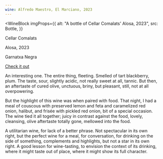 ```yaml
---
wine: Alfredo Maestro, El Marciano, 2023
---
```



<WineBlock
  imgProps={{
    alt: "A bottle of Cellar Comalats' Alosa, 2023",
    src: Bottle,
  }}
>
  <p>Cellar Comalats</p>
  <p>Alosa, 2023</p>
  <p>Garnatxa Negra</p>
  <p>
    <a href="https://www.superglou.com/comalats" target="_blank">
      Check it out
    </a>
  </p>
</WineBlock>

An interesting one. The entire thing, fleeting. Smelled of tart blackberry, plum.
The taste, sour, slightly acidic, not really sweet at all, tannic.
But then, an aftertaste of cured olive, unctuous, briny, but pleasant, still, not at all overpowering.

But the highlight of this wine was when paired with food.
That night, I had a meal of couscous with preserved lemon and feta and caramelized red onion, halibut, and frisée with pickled red onion, bit of a special occasion.
The wine tied it all together; juicy in contrast against the food, lovely, cleansing, olive aftertaste totally gone, mellowed into the food.

A utilitarian wine, for lack of a better phrase.
Not spectacular in its own right, but the perfect wine for a meal, for conversation, for drinking on the side of something, complements and highlights, but not a star in its own right.
A good lesson for wine-tasting, to envision the context of its drinking, where it might taste out of place, where it might show its full character.
